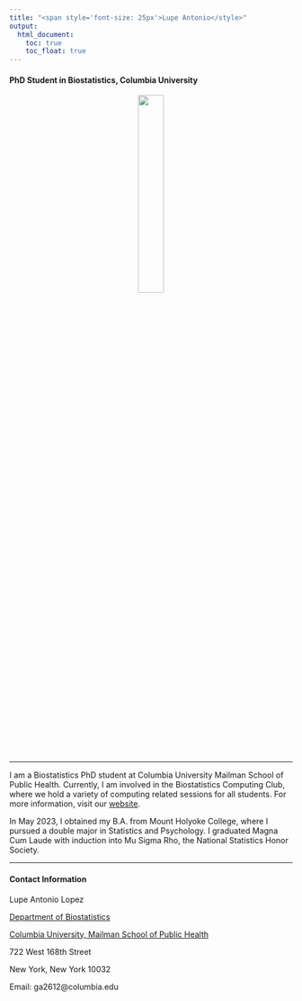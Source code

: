 ```yaml
---
title: "<span style='font-size: 25px'>Lupe Antonio</style>"
output: 
  html_document:
    toc: true
    toc_float: true
---
```


#### PhD Student in Biostatistics, Columbia University

<center>
![](images/senior_profile.jpg){width=30%}
</center>


---

I am a Biostatistics PhD student at Columbia University Mailman School of Public Health. Currently, I am involved in the Biostatistics Computing Club, where we hold a variety of computing related sessions for all students. For more information, visit our [website](http://cu-biostats-computing-club.org/).

In May 2023, I obtained my B.A. from Mount Holyoke College, where I pursued a double major in Statistics and Psychology. I graduated Magna Cum Laude with induction into Mu Sigma Rho, the National Statistics Honor Society.


---


#### Contact Information

Lupe Antonio Lopez

[Department of Biostatistics](https://www.publichealth.columbia.edu/academics/departments/biostatistics)

[Columbia University, Mailman School of Public Health](https://www.publichealth.columbia.edu/)

722 West 168th Street 

New York, New York 10032

Email: ga2612@columbia.edu

